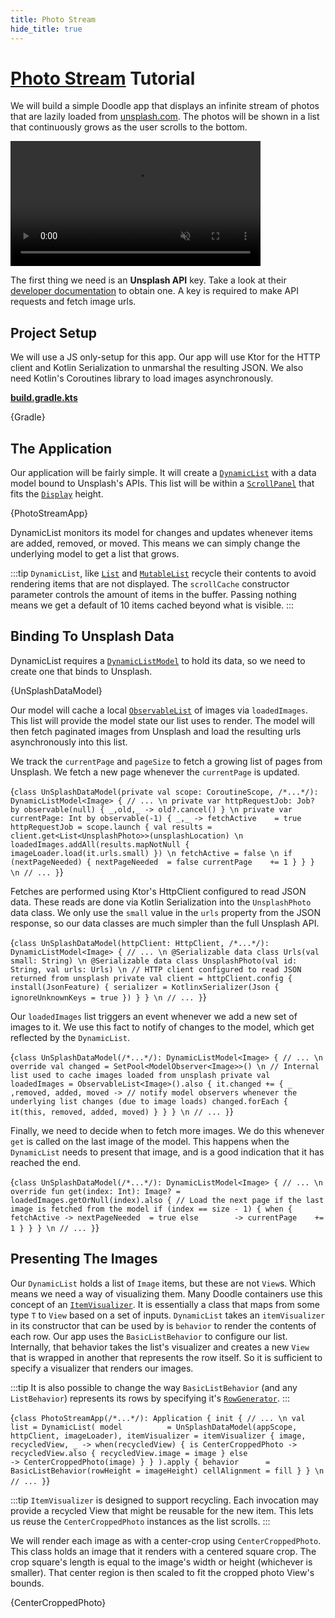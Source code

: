 ```yaml
---
title: Photo Stream
hide_title: true
---
```




# [Photo Stream](https://github.com/nacular/doodle-tutorials/tree/master/PhotoStream) Tutorial

We will build a simple Doodle app that displays an infinite stream of photos that are lazily loaded from [unsplash.com](https://unsplash.com).
The photos will be shown in a list that continuously grows as the user scrolls to the bottom.

<div style={{textAlign:'center', margin: '3em 0'}}>
    <video autoPlay loop muted playsInline width="400px">
      <source type="video/mp4" src="/doodle-tutorials/photo_stream_desktop.mov"/>
      <p>Your browser does not support the video element.</p>
    </video>
</div>

The first thing we need is an **Unsplash API** key. Take a look at their [developer documentation](https://unsplash.com/documentation) to obtain one.
A key is required to make API requests and fetch image urls.

## Project Setup

We will use a JS only-setup for this app. Our app will use Ktor for the HTTP client and Kotlin Serialization to unmarshal the resulting JSON.
We also need Kotlin's Coroutines library to load images asynchronously.

[**build.gradle.kts**](https://github.com/nacular/doodle-tutorials/blob/master/PhotoStream/build.gradle.kts)

<KPlayground>{Gradle}</KPlayground>

## The Application

Our application will be fairly simple. It will create a [`DynamicList`](https://nacular.github.io/doodle/docs/ui_components/overview#list) with a data model bound to Unsplash's APIs. This list will be within a [`ScrollPanel`](https://nacular.github.io/doodle-api/core/io.nacular.doodle.controls.panels/-scroll-panel) that fits the [`Display`](https://nacular.github.io/doodle/docs/display/overview) height.

<KPlayground>{PhotoStreamApp}</KPlayground>

DynamicList monitors its model for changes and updates whenever items are added, removed, or moved. This means we can simply change the underlying model to get a list that grows.

:::tip
`DynamicList`, like [`List`](https://nacular.github.io/doodle-api/controls/io.nacular.doodle.controls.list/-list) and [`MutableList`](https://nacular.github.io/doodle-api/controls/io.nacular.doodle.controls.list/-mutable-list) recycle their contents to avoid rendering items that are not displayed. The `scrollCache` constructor parameter controls the amount of items in the buffer. Passing nothing means we get a default of 10 items cached beyond what is visible.
:::

## Binding To Unsplash Data

DynamicList requires a [`DynamicListModel`](https://nacular.github.io/doodle-api/controls/io.nacular.doodle.controls/-dynamic-list-model) to hold its data, so we need to create one that binds to Unsplash.

<KPlayground>{UnSplashDataModel}</KPlayground>

Our model will cache a local [`ObservableList`](https://nacular.github.io/doodle-api/core/io.nacular.doodle.utils/-observable-list) of images via `loadedImages`. This list will provide the model state our list uses to render. The model will then fetch paginated images from Unsplash and load the resulting urls asynchronously into this list.

We track the `currentPage` and `pageSize` to fetch a growing list of pages from Unsplash. We fetch a new page whenever the `currentPage` is updated.

<KPlayground>{`
class UnSplashDataModel(private val scope: CoroutineScope, /*...*/): DynamicListModel<Image> {
    // ...
\n
    private var httpRequestJob: Job? by observable(null) { _,old,_ ->
        old?.cancel()
    }
\n
    private var currentPage: Int by observable(-1) { _,_ ->
        fetchActive    = true
        httpRequestJob = scope.launch {
            val results = client.get<List<UnsplashPhoto>>(unsplashLocation)
\n
            loadedImages.addAll(results.mapNotNull { imageLoader.load(it.urls.small) })
\n
            fetchActive = false
\n
            if (nextPageNeeded) {
                nextPageNeeded  = false
                currentPage    += 1
            }
        }
    }
\n
    // ...
}
`}</KPlayground>

Fetches are performed using Ktor's HttpClient configured to read JSON data. These reads are done via Kotlin Serialization into the `UnsplashPhoto` data class. We only use the `small` value in the `urls` property from the JSON response, so our data classes are much simpler than the full Unsplash API.

<KPlayground>{`
class UnSplashDataModel(httpClient: HttpClient, /*...*/): DynamicListModel<Image> {
    // ...
\n
    @Serializable
    data class Urls(val small: String)
\n
    @Serializable
    data class UnsplashPhoto(val id: String, val urls: Urls)
\n
    // HTTP client configured to read JSON  returned from unsplash
    private val client = httpClient.config {
        install(JsonFeature) {
            serializer = KotlinxSerializer(Json { ignoreUnknownKeys = true })
        }
    }
\n
    // ...
}
`}</KPlayground>

Our `loadedImages` list triggers an event whenever we add a new set of images to it. We use this fact to notify of changes to the model, which get reflected by the `DynamicList`.

<KPlayground>{`
class UnSplashDataModel(/*...*/): DynamicListModel<Image> {
    // ...
\n
    override val changed = SetPool<ModelObserver<Image>>()
\n
    // Internal list used to cache images loaded from unsplash
    private val loadedImages = ObservableList<Image>().also {
        it.changed += { _ ,removed, added, moved ->
            // notify model observers whenever the underlying list changes (due to image loads)
            changed.forEach {
                it(this, removed, added, moved)
            }
        }
    }
\n
    // ...
}
`}</KPlayground>

Finally, we need to decide when to fetch more images. We do this whenever `get` is called on the last image of the model. This happens when the `DynamicList` needs to present that image, and is a good indication that it has reached the end.

<KPlayground>{`
class UnSplashDataModel(/*...*/): DynamicListModel<Image> {
    // ...
\n
    override fun get(index: Int): Image? = loadedImages.getOrNull(index).also {
        // Load the next page if the last image is fetched from the model
        if (index == size - 1) {
            when {
                fetchActive -> nextPageNeeded  = true
                else        -> currentPage    += 1
            }
        }
    }
\n
    // ...
}
`}</KPlayground>

## Presenting The Images

Our `DynamicList` holds a list of `Image` items, but these are not `View`s. Which means we need a way of visualizing them. Many Doodle containers use this concept of an [`ItemVisualizer`](https://nacular.github.io/doodle-api/controls/io.nacular.doodle.controls/-item-visualizer). It is essentially a class that maps from some type `T` to `View` based on a set of inputs. `DynamicList` takes an `itemVisualizer` in its constructor that can be used by is `behavior` to render the contents of each row. Our app uses the `BasicListBehavior` to configure our list. Internally, that behavior takes the list's visualizer and creates a new `View` that is wrapped in another that represents the row itself. So it is sufficient to specify a visualizer that renders our images.

:::tip
It is also possible to change the way `BasicListBehavior` (and any `ListBehavior`) represents its rows by specifying it's [`RowGenerator`](https://nacular.github.io/doodle-api/controls/io.nacular.doodle.controls.theme/-tree-behavior/-row-generator).
:::

<KPlayground>{`
class PhotoStreamApp(/*...*/): Application {
    init {
        // ...
\n
        val list = DynamicList(
            model          = UnSplashDataModel(appScope, httpClient, imageLoader),
            itemVisualizer = itemVisualizer { image, recycledView, _ -> when(recycledView) {
                is CenterCroppedPhoto -> recycledView.also { recycledView.image = image }
                else                  -> CenterCroppedPhoto(image)
            } }
        ).apply {
            behavior      = BasicListBehavior(rowHeight = imageHeight)
            cellAlignment = fill
        }
    }
\n
    // ...
}
`}</KPlayground>

:::tip
`ItemVisualizer` is designed to support recycling. Each invocation may provide a recycled View that might be reusable for the new item. This lets us reuse the `CenterCroppedPhoto` instances as the list scrolls.
:::

We will render each image as with a center-crop using `CenterCroppedPhoto`. This class holds an image that it renders with a centered square crop. The crop square's length is equal to the image's width or height (whichever is smaller). That center region is then scaled to fit the cropped photo View's bounds.

<KPlayground>{CenterCroppedPhoto}</KPlayground>